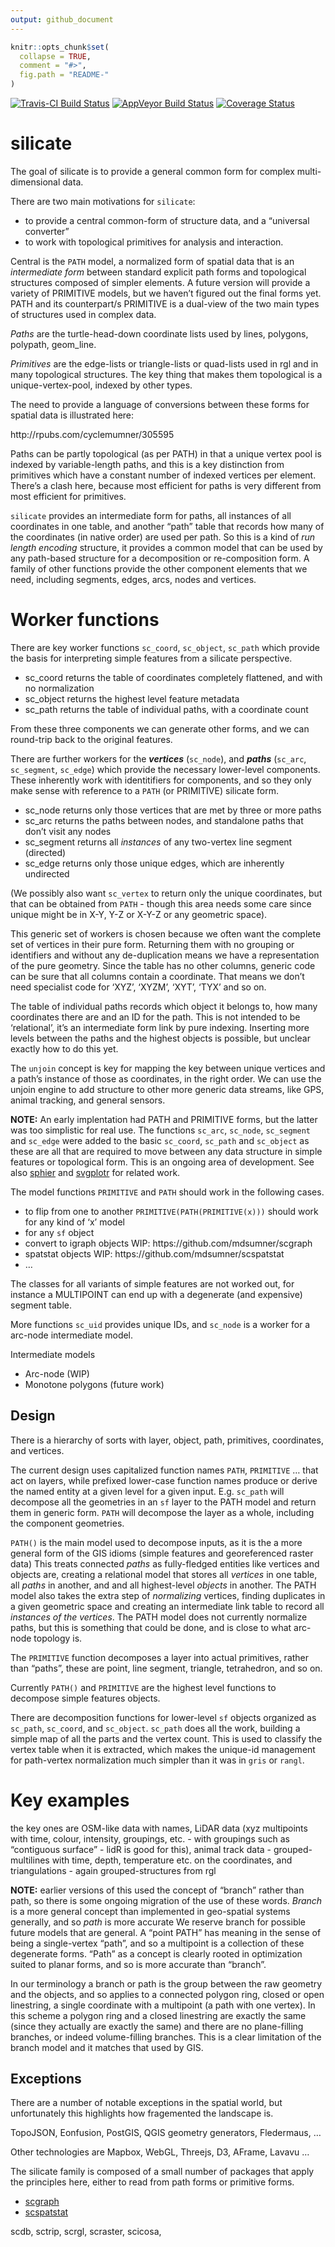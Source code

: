 ```yaml
---
output: github_document
---
```


<!-- README.md is generated from README.Rmd. Please edit that file -->

```r
knitr::opts_chunk$set(
  collapse = TRUE,
  comment = "#>",
  fig.path = "README-"
)
```

[![Travis-CI Build Status](https://travis-ci.org/hypertidy/silicate.svg?branch=master)](https://travis-ci.org/hypertidy/silicate)
[![AppVeyor Build Status](https://ci.appveyor.com/api/projects/status/github/hypertidy/silicate?branch=master&svg=true)](https://ci.appveyor.com/project/hypertidy/silicate)
[![Coverage Status](https://img.shields.io/codecov/c/github/hypertidy/silicate/master.svg)](https://codecov.io/github/hypertidy/silicate?branch=master)

  
# silicate

The goal of silicate is to provide a general common form for complex multi-dimensional data. 


There are two main motivations for `silicate`: 

* to provide a central common-form of structure data, and a "universal converter"
* to work with topological primitives for analysis and interaction. 

Central is the  `PATH` model, a normalized form of spatial data that is an *intermediate form* between standard explicit
path forms and topological structures composed of simpler elements. A future version will provide a variety of PRIMITIVE models, but we haven't figured out the final forms yet. PATH and its counterpart/s PRIMITIVE is a dual-view of the two main types of structures used in complex data. 

*Paths* are the turtle-head-down coordinate lists used by lines, polygons, polypath, geom_line. 

*Primitives* are the edge-lists or triangle-lists or quad-lists used in rgl and in many topological structures. The key thing that makes them topological is a unique-vertex-pool, indexed by other types. 


The need to provide a language of conversions between these forms for spatial data is illustrated here: 

http://rpubs.com/cyclemumner/305595

Paths can be partly topological (as per PATH) in that a unique vertex pool is indexed by variable-length paths, and this is a key distinction from primitives which have a constant number of indexed vertices per element. There's a clash here, because most efficient for paths is very different from most efficient for primitives. 

`silicate` provides an intermediate form for paths, all instances of all coordinates in one table, and another "path" table that records how many of the coordinates (in native order) are used per path. So this is a kind of *run length encoding* structure, it provides a common model that can be used by any path-based structure for a decomposition or re-composition form. A family of other functions provide the other component elements that we need, including segments, edges, arcs, nodes and vertices. 

# Worker functions

There are key worker functions `sc_coord`, `sc_object`, `sc_path` which provide the basis for 
interpreting simple features from a silicate perspective.

* sc_coord returns the table of coordinates completely flattened, and with no normalization
* sc_object returns the highest level feature metadata
* sc_path returns the table of individual paths, with a coordinate count

From these three components we can generate other forms, and we can round-trip back to the original 
features. 

There are further workers for the ***vertices*** (`sc_node`), and ***paths*** (`sc_arc`, `sc_segment`, `sc_edge`) which provide the necessary lower-level components. These inherently work with identitifiers for components, and
so they only make sense with reference to a `PATH` (or PRIMITIVE) silicate form. 

* sc_node returns only those vertices that are met by three or more paths
* sc_arc returns the paths between nodes, and standalone paths that don't visit any nodes
* sc_segment returns all *instances* of any two-vertex line segment (directed)
* sc_edge returns only those unique edges, which are inherently undirected

(We possibly also want `sc_vertex` to return only the unique coordinates, but that can be obtained from `PATH`
 - though this area needs some care since unique might be in X-Y, Y-Z or X-Y-Z or any geometric space). 
 
This generic set of workers is chosen because we often want the complete set of vertices in their pure form. Returning them with no grouping or identifiers and without any de-duplication means we have a representation of the pure geometry. Since the table has no other columns, generic code can be sure that all columns contain a coordinate. That means we don't need specialist code for 'XYZ', 'XYZM', 'XYT', 'TYX' and so on. 

The table of individual paths records which object it belongs to, how many coordinates there are and an ID for the path. This is not intended to be 'relational', it's an intermediate form link by pure indexing. Inserting more levels between the paths and the highest objects is possible, but unclear exactly how to do this yet. 

The `unjoin` concept is key for mapping the key between unique vertices and a path's instance of those as coordinates, in the right order. We can use the unjoin engine to add structure to other more generic data streams, like GPS, animal tracking, and general sensors. 

**NOTE:** An early implentation had PATH and PRIMITIVE forms, but the latter was too simplistic for
real use. The functions `sc_arc`, `sc_node`, `sc_segment` and `sc_edge` were added to the basic `sc_coord`, 
`sc_path` and `sc_object` as these are all that are required to move between any data structure in simple features or topological form. This is an ongoing area of development. See also [sphier](https://github.com/hypertidy/sphier) and  [svgplotr](https://github.com/hypertidy/svgplotr) for related work. 


The model functions `PRIMITIVE` and `PATH` should work in the following cases. 

* to flip from one to another `PRIMITIVE(PATH(PRIMITIVE(x)))` should work for any kind of 'x' model
* for any `sf` object
* convert to igraph objects WIP: https://github.com/mdsumner/scgraph
* spatstat objects WIP: https://github.com/mdsumner/scspatstat
* ...  


The classes for all variants of simple features are not worked out, for instance a MULTIPOINT can end up 
with a degenerate (and expensive) segment table. 

More functions `sc_uid` provides unique IDs, and  `sc_node` is a worker for a arc-node intermediate model. 

Intermediate models

* Arc-node (WIP)
* Monotone polygons (future work)

## Design

There is a  hierarchy of sorts with layer, object, path, primitives, coordinates, and vertices. 

The current design uses capitalized function names `PATH`, `PRIMITIVE` ... that act on layers, while prefixed lower-case function names produce or derive the named entity at a given level for a given input. E.g. `sc_path` will decompose all the geometries in an `sf` layer to the PATH model and return them in generic form. `PATH` will decompose the layer as a whole, including the component geometries. 

`PATH()` is the main model used to decompose inputs, as it is the a more general form of the GIS idioms (simple features and georeferenced raster data) This treats connected *paths* as fully-fledged entities like vertices and objects are, creating a relational model that stores all *vertices* in one table, all *paths* in another, and and all highest-level *objects* in another. The PATH model also takes the extra step of *normalizing* vertices, finding duplicates in a given geometric space and creating an intermediate link table to record all *instances of the vertices*. The PATH model does not currently normalize paths, but this is something that could be done, and is close to what arc-node topology is. 

The `PRIMITIVE` function decomposes a layer into actual primitives, rather than "paths", these are point, line segment, triangle, tetrahedron, and so on. 

Currently `PATH()` and `PRIMITIVE` are the highest level functions to decompose simple features objects.  


There are decomposition functions for lower-level  `sf` objects organized as `sc_path`, `sc_coord`, and `sc_object`. `sc_path` does all the work, building a simple map of all the parts and the vertex count. This is used to classify the vertex table when it is extracted, which makes the unique-id management for path-vertex normalization much simpler than it was in `gris` or `rangl`. 

# Key examples

the key ones are OSM-like data with names, LiDAR data (xyz multipoints with time, colour, intensity, groupings, etc. - with groupings such as "contiguous surface" - lidR is good for this), animal track data -  grouped-multilines with time, depth, temperature etc. on the coordinates, and triangulations - again grouped-structures from rgl



**NOTE:** earlier versions of this used the concept of "branch" rather than path, so there is some ongoing migration of the use of these words. *Branch* is a more general concept than implemented in geo-spatial systems generally, and so  *path* is more accurate We reserve branch for possible future models that are general.  A "point PATH" has meaning in the sense of being a single-vertex "path", and so a multipoint is a collection of these degenerate forms. "Path" as a concept is clearly rooted in optimization suited to planar forms, and so is more accurate than "branch". 
 
 In our terminology a branch or path is the group between the raw geometry and the objects, and so applies to a connected polygon ring, closed or open linestring, a single coordinate with a multipoint (a path with one vertex). In this scheme a polygon ring and a closed linestring are exactly the same (since they actually are exactly the same) and there are no plane-filling branches, or indeed volume-filling branches. This is a clear limitation of the branch model and it matches that used by GIS. 
 
## Exceptions

There are a number of notable exceptions in the spatial world, but unfortunately this highlights how fragemented the landscape is. 

TopoJSON, Eonfusion, PostGIS, QGIS geometry generators, Fledermaus, ...


Other technologies are Mapbox, WebGL, Threejs, D3, AFrame, Lavavu ...

The silicate family is composed of a small number of packages that apply the principles here, either to read from path forms or primitive forms. 

* [scgraph](https://github.com/hypertidy/scgraph)
* [scspatstat](https://github.com/hypertidy/scspatstat)

scdb, sctrip, scrgl, scraster, scicosa, 

